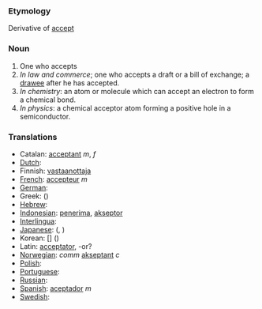 ===Etymology===
Derivative of [[accept]]
===Noun===
#One who accepts
#''In law and commerce''; one who accepts a draft or a bill of exchange; a [[drawee]] after he has accepted.
#''In chemistry'': an atom or molecule which can accept an electron to form a chemical bond.
#''In physics'': a chemical acceptor atom forming a positive hole in a semiconductor.

=== Translations ===

*Catalan: [[acceptant]] ''m'', ''f''
*[[Dutch]]: [[]] '' ''
*Finnish: [[vastaanottaja]]
*[[French]]: [[accepteur]] ''m''
*[[German]]: [[]] '' ''
*Greek:[[]] ([[]])
*[[Hebrew]]: [[]] '' ''
*[[Indonesian]]: [[terima|penerima]], [[akseptor]]
*[[Interlingua]]: [[]]
*[[Japanese]]: [[]] ([[]], )
*Korean: [[]] [] ()
*Latin: [[acceptator]], -or?
*[[Norwegian]]: ''comm'' [[akseptant]] ''c''
*[[Polish]]: [[]]
*[[Portuguese]]: [[]] '' ''
*[[Russian]]: [[]]
*[[Spanish]]: [[aceptador]] ''m''
*[[Swedish]]: [[]] '' ''